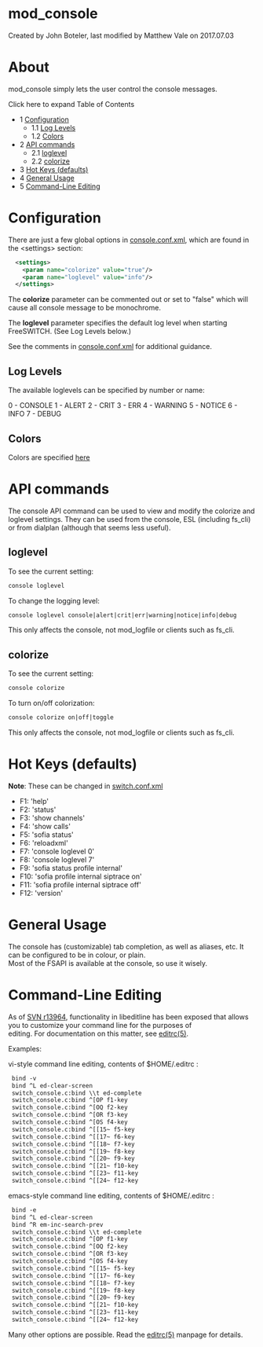 
# mod_console 

 Created by  John Boteler, last modified by  Matthew Vale on 2017.07.03

# About

mod\_console simply lets the user control the console messages.

Click here to expand Table of Contents

* 1 [Configuration](#configuration-)  
   * 1.1 [Log Levels](#log-levels-)  
   * 1.2 [Colors](#-colors-)
* 2 [API commands](#-api-commands-)  
   * 2.1 [loglevel](#-loglevel-)  
   * 2.2 [colorize](#-colorize-)
* 3 [Hot Keys (defaults)](#-hot-keys-defaults-)
* 4 [General Usage](#-general-usage-)
* 5 [Command-Line Editing](#-command-line-editing-)

# Configuration 

There are just a few global options in [console.conf.xml](https://wiki.freeswitch.org/wiki/Console.conf.xml "Console.conf.xml"), which are found in the &lt;settings> section:

```xml
  <settings>
    <param name="colorize" value="true"/>
    <param name="loglevel" value="info"/>
  </settings>
```

The **colorize** parameter can be commented out or set to "false" which will cause all console message to be monochrome.

The **loglevel** parameter specifies the default log level when starting FreeSWITCH. (See Log Levels below.)

See the comments in [console.conf.xml](https://wiki.freeswitch.org/wiki/Console.conf.xml "Console.conf.xml") for additional guidance.

## Log Levels 

The available loglevels can be specified by number or name:

0 - CONSOLE
1 - ALERT
2 - CRIT
3 - ERR
4 - WARNING
5 - NOTICE
6 - INFO
7 - DEBUG

##  Colors 

Colors are specified [here](https://wiki.freeswitch.org/wiki/Troubleshooting%5FFreeswitch#Colorizing%5Foutput "Troubleshooting Freeswitch")

#  API commands 

The console API command can be used to view and modify the colorize and loglevel settings. They can be used from the console, ESL (including fs\_cli) or from dialplan (although that seems less useful).

##  loglevel 

To see the current setting:

```xml
console loglevel
```

To change the logging level:

```xml
console loglevel console|alert|crit|err|warning|notice|info|debug
```

This only affects the console, not mod\_logfile or clients such as fs\_cli.

##  colorize 

To see the current setting:

```xml
console colorize
```

To turn on/off colorization:

```xml
console colorize on|off|toggle
```

This only affects the console, not mod\_logfile or clients such as fs\_cli.

#  Hot Keys (defaults) 

**Note**: These can be changed in [switch.conf.xml](https://wiki.freeswitch.org/wiki/Switch.conf.xml "Switch.conf.xml")

* F1: 'help'
* F2: 'status'
* F3: 'show channels'
* F4: 'show calls'
* F5: 'sofia status'
* F6: 'reloadxml'
* F7: 'console loglevel 0'
* F8: 'console loglevel 7'
* F9: 'sofia status profile internal'
* F10: 'sofia profile internal siptrace on'
* F11: 'sofia profile internal siptrace off'
* F12: 'version'

#  General Usage 

The console has (customizable) tab completion, as well as aliases, etc. It can be configured to be in colour, or plain.  
 Most of the FSAPI is available at the console, so use it wisely.

#  Command-Line Editing 

As of [SVN r13964](http://fisheye.freeswitch.org/changelog/FreeSWITCH/?cs=13964), functionality in libeditline has been exposed that allows you to customize your command line for the purposes of  
 editing. For documentation on this matter, see [editrc(5)](http://www.freebsd.org/cgi/man.cgi?query=editrc&apropos=0&sektion=0&manpath=FreeBSD+7.2-RELEASE&format=html).

Examples:

vi-style command line editing, contents of $HOME/.editrc :

```xml
 bind -v
 bind ^L ed-clear-screen
 switch_console.c:bind \\t ed-complete
 switch_console.c:bind ^[OP f1-key
 switch_console.c:bind ^[OQ f2-key
 switch_console.c:bind ^[OR f3-key
 switch_console.c:bind ^[OS f4-key
 switch_console.c:bind ^[[15~ f5-key
 switch_console.c:bind ^[[17~ f6-key
 switch_console.c:bind ^[[18~ f7-key
 switch_console.c:bind ^[[19~ f8-key
 switch_console.c:bind ^[[20~ f9-key
 switch_console.c:bind ^[[21~ f10-key
 switch_console.c:bind ^[[23~ f11-key
 switch_console.c:bind ^[[24~ f12-key
```

emacs-style command line editing, contents of $HOME/.editrc :

```xml
 bind -e
 bind ^L ed-clear-screen
 bind ^R em-inc-search-prev
 switch_console.c:bind \\t ed-complete
 switch_console.c:bind ^[OP f1-key
 switch_console.c:bind ^[OQ f2-key
 switch_console.c:bind ^[OR f3-key
 switch_console.c:bind ^[OS f4-key
 switch_console.c:bind ^[[15~ f5-key
 switch_console.c:bind ^[[17~ f6-key
 switch_console.c:bind ^[[18~ f7-key
 switch_console.c:bind ^[[19~ f8-key
 switch_console.c:bind ^[[20~ f9-key
 switch_console.c:bind ^[[21~ f10-key
 switch_console.c:bind ^[[23~ f11-key
 switch_console.c:bind ^[[24~ f12-key
```

Many other options are possible. Read the [editrc(5)](http://www.freebsd.org/cgi/man.cgi?query=editrc&apropos=0&sektion=0&manpath=FreeBSD+7.2-RELEASE&format=html) manpage for details.


